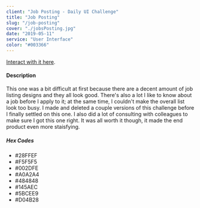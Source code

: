 ```yaml
---
client: "Job Posting - Daily UI Challenge"
title: "Job Posting"
slug: "/job-posting"
cover: "./jobsPosting.jpg"
date: "2019-05-11"
service: "User Interface"
color: "#003366"
---
```


[Interact with it here](https://www.figma.com/proto/0ykFX2YlMc1pIX3bVmP2Br/day50?scaling=scale-down&node-id=1%3A2).

#### Description
This one was a bit difficult at first because there are a decent amount of job listing designs and they all look good. There's also a lot I like to know about a job before I apply to it; at the same time, I couldn't make the overall list look too busy. I made and deleted a couple versions of this challenge before I finally settled on this one. I also did a lot of consulting with colleagues to make sure I got this one right. It was all worth it though, it made the end product even more staisfying. 

##### Hex Codes
* #28FFEF
* #F5F5F5
* #002DFE
* #A0A2A4
* #484848
* #145AEC
* #5BCEE9
* #D04B28

